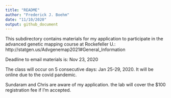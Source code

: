 ```yaml
---
title: "README"
author: "Frederick J. Boehm"
date: "11/10/2020"
output: github_document
---
```


This subdirectory contains materials for my application to participate in the advanced genetic mapping course at Rockefeller U.: http://statgen.us/Advgenemap2021#General_Information

Deadline to email materials is: Nov 23, 2020

The class will occur on 5 consecutive days: Jan 25-29, 2020. It will be online due to the covid pandemic.

Sundaram and Chris are aware of my application. the lab will cover the $100 registration fee if I'm accepted.




